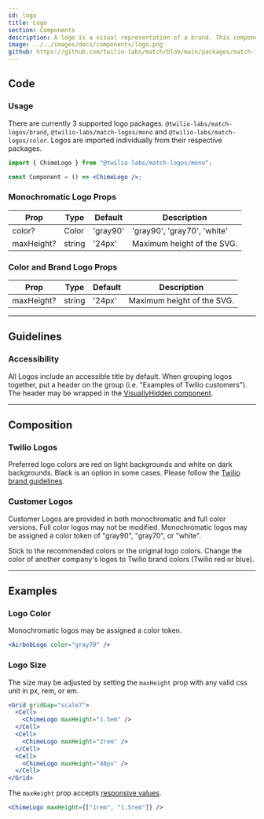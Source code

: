 ```yaml
---
id: logo
title: Logo
section: Components
description: A logo is a visual representation of a brand. This component includes both Twilio and customer logos. Twilio product logos can be found in the [icon component](./icon.mdx).
image: ../../images/docs/components/logo.png
github: https://github.com/twilio-labs/match/blob/main/packages/match-logos
---
```



## Code

### Usage

There are currently 3 supported logo packages. `@twilio-labs/match-logos/brand`, `@twilio-labs/match-logos/mono` and `@twilio-labs/match-logos/color`. Logos are imported individually from their respective packages.

```jsx
import { ChimeLogo } from "@twilio-labs/match-logos/mono";

const Component = () => <ChimeLogo />;
```

### Monochromatic Logo Props

| Prop       | Type   | Default  | Description                 |
| ---------- | ------ | -------- | --------------------------- |
| color?     | Color  | 'gray90' | 'gray90', 'gray70', 'white' |
| maxHeight? | string | '24px'   | Maximum height of the SVG.  |

### Color and Brand Logo Props

| Prop       | Type   | Default | Description                |
| ---------- | ------ | ------- | -------------------------- |
| maxHeight? | string | '24px'  | Maximum height of the SVG. |

---

## Guidelines

### Accessibility

All Logos include an accessible title by default. When grouping logos together, put a header on the group (i.e. "Examples of Twilio customers"). The header may be wrapped in the [VisuallyHidden component](./visually-hidden.mdx).

---

## Composition

### Twilio Logos

Preferred logo colors are red on light backgrounds and white on dark backgrounds. Black is an option in some cases. Please follow the [Twilio brand guidelines](https://www.twilio.com/brand/elements/logos).

### Customer Logos

Customer Logos are provided in both monochromatic and full color versions. Full color logos may not be modified. Monochromatic logos may be assigned a color token of "gray90", "gray70", or "white".

<Guidelines>
  <Do>Stick to the recommended colors or the original logo colors.</Do>
  <DoNot>
    Change the color of another company's logos to Twilio brand colors (Twilio
    red or blue).
  </DoNot>
</Guidelines>

---

## Examples

### Logo Color

Monochromatic logos may be assigned a color token.

```jsx live
<AirbnbLogo color="gray70" />
```

### Logo Size

The size may be adjusted by setting the `maxHeight` prop with any valid css unit in px, rem, or em.

```jsx live
<Grid gridGap="scale7">
  <Cell>
    <ChimeLogo maxHeight="1.5em" />
  </Cell>
  <Cell>
    <ChimeLogo maxHeight="2rem" />
  </Cell>
  <Cell>
    <ChimeLogo maxHeight="40px" />
  </Cell>
</Grid>
```

The `maxHeight` prop accepts [responsive values](https://styled-system.com/responsive-styles#responsive-styles).

```jsx live
<ChimeLogo maxHeight={["1rem", "1.5rem"]} />
```
